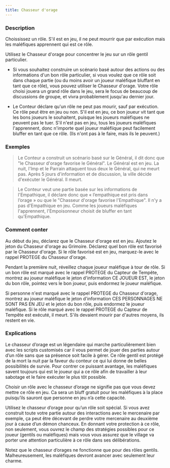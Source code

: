 ```yaml
---
title: Chasseur d'orage
---
```



<Fabled CHASSEUR_D_ORAGE header />

### Description

Choississez un rôle. S'il est en jeu, il ne peut mourrir que par exécution mais les maléfiques apprennent qui est ce rôle.

Utilisez le Chasseur d'orage pour concentrer le jeu sur un rôle gentil particulier. 

-   Si vous souhaitez construire un scénario basé autour des actions ou des informations d'un bon rôle particulier, si vous voulez que ce rôle soit dans chaque partie (ou du moins avoir un joueur maléfique bluffant en tant que ce rôle), vous pouvez utiliser le Chasseur d'orage. Votre rôle choisi jouera un grand rôle dans le jeu, sera le focus de beaucoup de discussions de groupe, et vivra probablement jusqu'au dernier jour. 

-   Le Conteur déclare qu'un rôle ne peut pas mourir, sauf par exécution. Ce rôle peut être en jeu ou non. S'il est en jeu, ce bon joueur vit tant que les bons joueurs le souhaitent, puisque les joueurs maléfiques ne peuvent pas le tuer. S'il n'est pas en jeu, tous les joueurs maléfiques l'apprennent, donc n'importe quel joueur maléfiique peut facilement bluffer en tant que ce rôle. (Ils n'ont pas à le faire, mais ils le peuvent.) 

### Exemples

> Le Conteur a construit un scénario basé sur le Général, il dit donc que "le Chasseur d'orage favorise le Général". Le Général est en jeu. La nuit, l'Imp et le Parrain attaquent tous deux le Général, qui ne meurt pas. Après 5 jours d'information et de discussion, la ville décide d'exécuter le Général. Il meurt. 

> Le Conteur veut une partie basée sur les informations de l'Empathique, il déclare donc que « l’empathique est pris dans l’orage » ou que le "Chasseur d'orage favorise l'Empathique". Il n'y a pas d'Empathique en jeu. Comme les joueurs maléfiques l'apprennent, l'Empoisonneur choisit de bluffer en tant qu'Empathique. 

### Comment conter

Au début du jeu, déclarez que le Chasseur d'orage est en jeu. Ajoutez le jeton du Chasseur d'orage au Grimoire. Déclarez quel bon rôle est favorisé par le Chasseur d'orage. Si le rôle favorisé est en jeu, marquez-le avec le rappel PROTEGE du Chasseur d'orage. 

Pendant la première nuit, réveillez chaque joueur maléfique à tour de rôle. Si un bon rôle est marqué avec le rappel PROTEGE du Capteur de Tempête, montrez au joueur maléfique le jeton d'information CE JOUEUR EST, le jeton du bon rôle, pointez vers le bon joueur, puis endormez le joueur maléfique. 

Si personne n'est marqué avec le rappel PROTEGE du Chasseur d'orage, montrez au joueur maléfique le jeton d'information CES PERSONNAGES NE SONT PAS EN JEU et le jeton du bon rôle, puis endormez le joueur maléfique. Si le rôle marqué avec le rappel PROTEGE du Capteur de Tempête est exécuté, il meurt. S'ils devaient mourir par d'autres moyens, ils restent en vie.

### Explications

Le chasseur d’orage est un légendaire qui marche particulièrement bien avec les scripts customisés car il vous permet de jouer des parties autour d’un rôle sans que sa présence soit facile à gérer. Ce rôle gentil est protégé de la mort la nuit par la faveur du conteur ce qui lui donne de belles possibilités de survie. Pour contrer ce puissant avantage, les maléfiques savent toujours qui est le joueur qui a ce rôle afin de travailler à leur sabotage et le faire exécuter le plus tôt possible.

Choisir un rôle avec le chasseur d’orage ne signifie pas que vous devez mettre ce rôle en jeu. Ca sera un bluff gratuit pour les maléfiques à la place puisqu’ils sauront que personne en jeu n’a cette capacité.

Utilisez le chasseur d’orage pour qu’un rôle soit spécial. Si vous avez construit toute votre partie autour des interactions avec le mercenaire par exemple, ça peut être décevant de perdre votre mercenaire au deuxième jour à cause d’un démon chanceux. En donnant votre protection à ce rôle, non seulement, vous ouvrez le champ des stratégies possibles pour ce joueur (gentils ou maléfiques) mais vous vous assurez que le village va porter une attention particulière à ce rôle dans ses délibérations.

Notez que le chasseur d’orages ne fonctionne que pour des rôles gentils. Malheureusement, les maléfiques devront avancer avec seulement leur charme. 